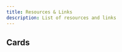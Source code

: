 ```yaml
---
title: Resources & Links
description: List of resources and links
---
```


## Cards

<Cards>
  <Card
    title="AI SDK documentation"
    href="https://ai-sdk.dev/docs/introduction"
  />
  <Card
    title="AI SDK Agent building guide"
    href="https://ai-sdk.dev/docs/agents/building-agents"
  />
  <Card
    title="Vercel Sandbox Documentation"
    href="https://vercel.com/docs/vercel-sandbox"
  />
  <Card
    title="Loading Environment Variables with @next/env"
    href="https://nextjs.org/docs/app/guides/environment-variables#loading-environment-variables-with-nextenv"
  />
</Cards>
